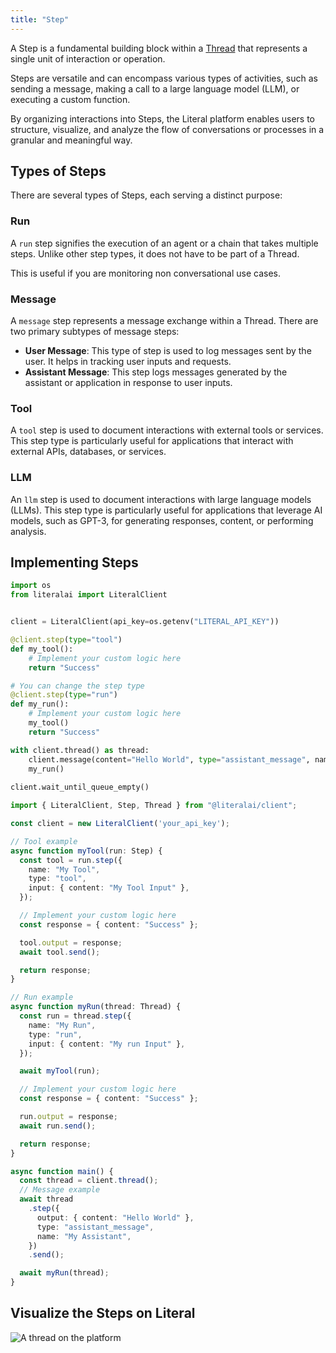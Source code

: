 ```yaml
---
title: "Step"
---
```


A Step is a fundamental building block within a [Thread](/concepts/thread) that represents a single unit of interaction or operation.

Steps are versatile and can encompass various types of activities, such as sending a message, making a call to a large language model (LLM), or executing a custom function.

By organizing interactions into Steps, the Literal platform enables users to structure, visualize, and analyze the flow of conversations or processes in a granular and meaningful way.

## Types of Steps

There are several types of Steps, each serving a distinct purpose:

### Run

A `run` step signifies the execution of an agent or a chain that takes multiple steps. Unlike other step types, it does not have to be part of a Thread.

This is useful if you are monitoring non conversational use cases.

### Message

A `message` step represents a message exchange within a Thread. There are two primary subtypes of message steps:

- **User Message**: This type of step is used to log messages sent by the user. It helps in tracking user inputs and requests.
- **Assistant Message**: This step logs messages generated by the assistant or application in response to user inputs.

### Tool

A `tool` step is used to document interactions with external tools or services. This step type is particularly useful for applications that interact with external APIs, databases, or services.

### LLM

An `llm` step is used to document interactions with large language models (LLMs). This step type is particularly useful for applications that leverage AI models, such as GPT-3, for generating responses, content, or performing analysis.

## Implementing Steps

<CodeGroup>

```python Python
import os
from literalai import LiteralClient


client = LiteralClient(api_key=os.getenv("LITERAL_API_KEY"))

@client.step(type="tool")
def my_tool():
    # Implement your custom logic here
    return "Success"

# You can change the step type
@client.step(type="run")
def my_run():
    # Implement your custom logic here
    my_tool()
    return "Success"

with client.thread() as thread:
    client.message(content="Hello World", type="assistant_message", name="My Assistant")
    my_run()
    
client.wait_until_queue_empty()
```

```typescript TypeScript
import { LiteralClient, Step, Thread } from "@literalai/client";

const client = new LiteralClient('your_api_key');

// Tool example
async function myTool(run: Step) {
  const tool = run.step({
    name: "My Tool",
    type: "tool",
    input: { content: "My Tool Input" },
  });

  // Implement your custom logic here
  const response = { content: "Success" };

  tool.output = response;
  await tool.send();

  return response;
}

// Run example
async function myRun(thread: Thread) {
  const run = thread.step({
    name: "My Run",
    type: "run",
    input: { content: "My run Input" },
  });

  await myTool(run);

  // Implement your custom logic here
  const response = { content: "Success" };

  run.output = response;
  await run.send();

  return response;
}

async function main() {
  const thread = client.thread();
  // Message example
  await thread
    .step({
      output: { content: "Hello World" },
      type: "assistant_message",
      name: "My Assistant",
    })
    .send();

  await myRun(thread);
}

```

</CodeGroup>

## Visualize the Steps on Literal

<Frame caption="Output on the platform">
  <img src="/images/step-example.png" alt="A thread on the platform" />
</Frame>